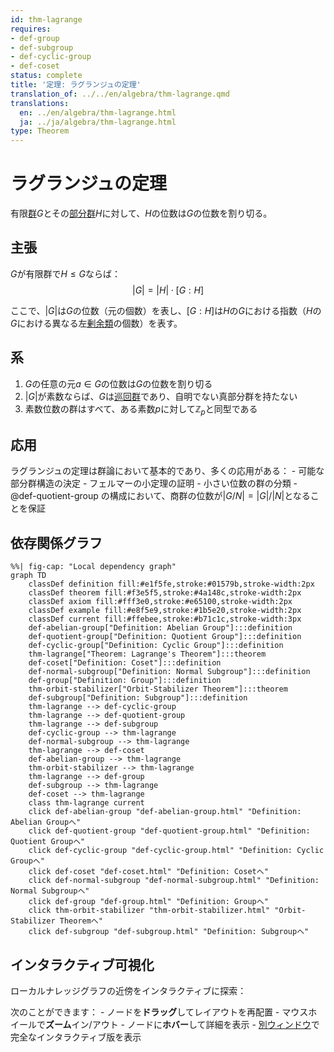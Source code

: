 ```yaml
---
id: thm-lagrange
requires:
- def-group
- def-subgroup
- def-cyclic-group
- def-coset
status: complete
title: '定理: ラグランジュの定理'
translation_of: ../../en/algebra/thm-lagrange.qmd
translations:
  en: ../en/algebra/thm-lagrange.html
  ja: ../ja/algebra/thm-lagrange.html
type: Theorem
---
```


# ラグランジュの定理 {#thm-lagrange}

有限[群](def-group.qmd)$G$とその[部分群](def-subgroup.qmd)$H$に対して、$H$の位数は$G$の位数を割り切る。

## 主張

$G$が有限群で$H \leq G$ならば：
$$|G| = |H| \cdot [G:H]$$

ここで、$|G|$は$G$の位数（元の個数）を表し、$[G:H]$は$H$の$G$における指数（$H$の$G$における異なる左[剰余類](def-coset.qmd)の個数）を表す。

## 系

1. $G$の任意の元$a \in G$の位数は$G$の位数を割り切る
2. $|G|$が素数ならば、$G$は[巡回群](def-cyclic-group.qmd)であり、自明でない真部分群を持たない
3. 素数位数の群はすべて、ある素数$p$に対して$\mathbb{Z}_p$と同型である

## 応用

ラグランジュの定理は群論において基本的であり、多くの応用がある：
- 可能な部分群構造の決定
- フェルマーの小定理の証明
- 小さい位数の群の分類
- @def-quotient-group の構成において、商群の位数が$|G/N| = |G|/|N|$となることを保証

## 依存関係グラフ

```mermaid
%%| fig-cap: "Local dependency graph"
graph TD
    classDef definition fill:#e1f5fe,stroke:#01579b,stroke-width:2px
    classDef theorem fill:#f3e5f5,stroke:#4a148c,stroke-width:2px
    classDef axiom fill:#fff3e0,stroke:#e65100,stroke-width:2px
    classDef example fill:#e8f5e9,stroke:#1b5e20,stroke-width:2px
    classDef current fill:#ffebee,stroke:#b71c1c,stroke-width:3px
    def-abelian-group["Definition: Abelian Group"]:::definition
    def-quotient-group["Definition: Quotient Group"]:::definition
    def-cyclic-group["Definition: Cyclic Group"]:::definition
    thm-lagrange["Theorem: Lagrange's Theorem"]:::theorem
    def-coset["Definition: Coset"]:::definition
    def-normal-subgroup["Definition: Normal Subgroup"]:::definition
    def-group["Definition: Group"]:::definition
    thm-orbit-stabilizer["Orbit-Stabilizer Theorem"]:::theorem
    def-subgroup["Definition: Subgroup"]:::definition
    thm-lagrange --> def-cyclic-group
    thm-lagrange --> def-quotient-group
    thm-lagrange --> def-subgroup
    def-cyclic-group --> thm-lagrange
    def-normal-subgroup --> thm-lagrange
    thm-lagrange --> def-coset
    def-abelian-group --> thm-lagrange
    thm-orbit-stabilizer --> thm-lagrange
    thm-lagrange --> def-group
    def-subgroup --> thm-lagrange
    def-coset --> thm-lagrange
    class thm-lagrange current
    click def-abelian-group "def-abelian-group.html" "Definition: Abelian Groupへ"
    click def-quotient-group "def-quotient-group.html" "Definition: Quotient Groupへ"
    click def-cyclic-group "def-cyclic-group.html" "Definition: Cyclic Groupへ"
    click def-coset "def-coset.html" "Definition: Cosetへ"
    click def-normal-subgroup "def-normal-subgroup.html" "Definition: Normal Subgroupへ"
    click def-group "def-group.html" "Definition: Groupへ"
    click thm-orbit-stabilizer "thm-orbit-stabilizer.html" "Orbit-Stabilizer Theoremへ"
    click def-subgroup "def-subgroup.html" "Definition: Subgroupへ"
```

## インタラクティブ可視化

ローカルナレッジグラフの近傍をインタラクティブに探索：

::: {.graph-viz data-id="thm-lagrange" data-width="700" data-height="500"}
:::

次のことができます：
- ノードを**ドラッグ**してレイアウトを再配置
- マウスホイールで**ズーム**イン/アウト
- ノードに**ホバー**して詳細を表示
- [別ウィンドウ](../../output/interactive/thm-lagrange.html){target="_blank"}で完全なインタラクティブ版を表示
